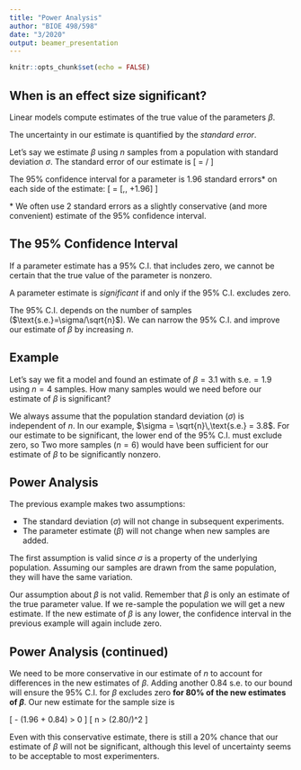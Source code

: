 ```yaml
---
title: "Power Analysis"
author: "BIOE 498/598"
date: "3/2020"
output: beamer_presentation
---
```


```r
knitr::opts_chunk$set(echo = FALSE)
```

## When is an effect size significant?

Linear models compute estimates of the true value of the parameters $\beta$.

The uncertainty in our estimate is quantified by the *standard error*.

Let's say we estimate $\beta$ using $n$ samples from a population with standard deviation $\sigma$. The standard error of our estimate is
\[ \text{s.e.} = \sigma/\sqrt{n} \]

The 95\% confidence interval for a parameter is 1.96 standard errors* on each side of the estimate:
\[ \text{95\% C.I. of }\beta = [\beta-1.96\text{s.e.},\, \beta+1.96\text{s.e.}] \]

\tiny
 \* We often use 2 standard errors as a slightly conservative (and more convenient) estimate of the 95\% confidence interval.

## The 95\% Confidence Interval

If a parameter estimate has a 95\% C.I. that includes zero, we cannot be certain that the true value of the parameter is nonzero.

A parameter estimate is *significant* if and only if the 95\% C.I. excludes zero.

The 95\% C.I. depends on the number of samples ($\text{s.e.}=\sigma/\sqrt{n}$). We can narrow the 95\% C.I. and improve our estimate of $\beta$ by increasing $n$.

## Example

Let's say we fit a model and found an estimate of $\beta=3.1$ with $\text{s.e.}=1.9$ using $n=4$ samples. How many samples would we need before our estimate of $\beta$ is significant?

We always assume that the population standard deviation ($\sigma$) is independent of $n$. In our example, $\sigma = \sqrt{n}\,\text{s.e.} = 3.8$. For our estimate to be significant, the lower end of the 95\% C.I. must exclude zero, so
\begin{align*}
  \beta - 1.96\sigma/\sqrt{n} &> 0 \\
  n &> (1.96\sigma/\beta)^2 \\
  n &> (1.96\times 3.8/3.1)^2 \\
  n &> 5.77
\end{align*}
Two more samples ($n=6$) would have been sufficient for our estimate of $\beta$ to be significantly nonzero.

## Power Analysis

The previous example makes two assumptions:

- The standard deviation ($\sigma$) will not change in subsequent experiments.
- The parameter estimate ($\beta$) will not change when new samples are added.

The first assumption is valid since $\sigma$ is a property of the underlying population. Assuming our samples are drawn from the same population, they will have the same variation.

Our assumption about $\beta$ is not valid. Remember that $\beta$ is only an estimate of the true parameter value. If we re-sample the population we will get a new estimate. If the new estimate of $\beta$ is any lower, the confidence interval in the previous example will again include zero.

## Power Analysis (continued)

We need to be more conservative in our estimate of $n$ to account for differences in the new estimates of $\beta$. Adding another 0.84 s.e. to our bound will ensure the 95\% C.I. for $\beta$ excludes zero **for 80\% of the new estimates of $\beta$**. Our new estimate for the sample size is

\[ \beta - (1.96\text{s.e.} + 0.84\text{s.e.}) > 0 \]
\[ \Rightarrow n > (2.80\sigma/\beta)^2 \]

Even with this conservative estimate, there is still a 20\% chance that our estimate of $\beta$ will not be significant, although this level of uncertainty seems to be acceptable to most experimenters.
